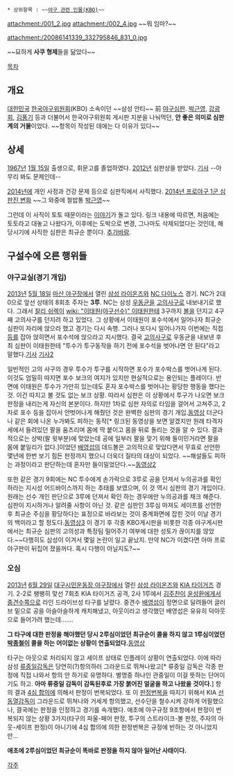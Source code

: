  * 상위항목 : ~~[[야구 관련 인물(KBO)]]~~

attachment:/001_2.jpg
attachment:/002_4.jpg
~~뭐 임마?~~

attachment:/20086141339_332795846_831_0.jpg

~~묘하게 '''사쿠 형제'''들을 닮았다~~

[[목차]]
== 개요 ==
[[대한민국]] [[KBO|한국야구위원회]](KBO) 소속이던 ~~삼성 안티~~ 前 [[야구]][[심판]]. [[박근영]], [[강광회]], [[김풍기]] 등과 더불어서 한국야구위원회 게시판 지분을 나눠먹던, '''안 좋은 의미로 심판계의 거물'''이었다. ~~항목이 작성된 데에는 다 이유가 있다~~

== 상세 ==
[[1967년]] [[1월 15일]] 출생으로, 휘문고를 졸업하였다. [[2012년]] 심판상을 받았다. [http://sports.chosun.com/news/ntype.htm?id=201212040100020560001568&servicedate=20121204 기사] --아무리 봐도 문제인데-- 

[[2014년]]에 개인 사정과 건강 문제 등으로 심판직에서 사직했다. [http://sports.news.naver.com/sports/index.nhn?category=kbo&ctg=news&mod=read&office_id=241&article_id=0002190365 2014년 프로야구 1군 심판진 변화] ~~그 와중에 철밥통 [[박근영]]~~

그런데 이 사직이 토토 때문이라는 [http://www.ppomppu.co.kr/zboard/view.php?id=baseball&no=342769 이야기]가 돌고 있다. 링크 내용에 따르면, 처음에는 토토라고 대놓고 나왔다가, 이후에는 도박으로 변경, 그나마도 삭제되었다는 것인데, 해당시기에 사직한 심판은 최규순 뿐이다. [[추가바람]].

== 구설수에 오른 행위들 ==
=== 야구교실(경기 개입) ===
[[2013년]] [[5월 18일]] [[마산 야구장]]에서 열린 [[삼성 라이온즈]]와 [[NC 다이노스]] 경기. NC가 2대 0으로 앞선 상태의 8회초 주자는 '''3루'''. NC는 삼성 [[우동균]]을 [[고의사구]]로 내보내기로 했다. 그래서 [[찰리 쉬렉]]이 [[wiki: "이태원(야구선수)" 이태원]]한테 3구까지 [[볼]]을 던지고 4구째 고의사구를 던지려 하고 있었다. 그 상황에서 이태원이 포수석에서 일어나자 최규순 심판이 자리에 앉으라 했고 경기는 다시 속행. 그러나 또다시 일어나가자 이번에는 직접 [[등]]를 잡아 앉히면서 포수석에 앉으라고 지시했다. 결국 [[고의사구]]로 우동균을 내보낸 후 최 심판이 이태원한테 "투수가 투구동작을 하기 전에 포수석을 벗어나면 안 된다"라고 말했다.[http://www.pressian.com/article/article.asp?article_num=30130520170449 기사] [http://news.sportsseoul.com/read/baseball/1185153.htm 기사2]

일반적인 고의 사구의 경우 투수가 투구를 시작하면 포수가 포수박스를 벗어나게 된다. 이것도 엄밀히 따지면 포수 보크의 여지가 있지만 현실적으로는 용인되는 플레이다. 반면에 이태원은 투수가 가만히 있는데도 혼자 포수박스를 벗어나는 황당한 행동을 했다는 것. 이건 따지고 볼 것도 없는 보크 상황. 따라서 심판은 이 상황에서 투구가 나오면 보크 판정을 내리는게 자신의 본분이다. 하지만 1차로 심판 자의로 타임을 걸어서 고쳐주고, 2차로 포수 등을 잡아서 안벗어나게 해줬던 것은 완벽한 심판의 경기 개입.[http://www.youtube.com/watch?v=YmZK20g1aMY&feature=player_embedded 동영상] 더군다나 같은 회에 나온 누가봐도 피하는 동작[* 링크된 동영상을 보면 알겠지만 원래 타격자세에서 들려있던 팔을 움츠리며 몸에 딱 붙이고 몸을 뒤로 돌리는 것을 알 수 있다. 결과적으로는 상박(팔 윗부분)에 맞았는데 공에 일부러 팔을 맞기 위해 들이민거라면 팔을 몸에 붙일리가 없다.]이었던 [[배영섭]]의 데드볼은 고의적으로 맞았다면서 무효로 선언한 몇년에 한번 보기 힘든 판정까지 했으니 더욱더 질타의 대상이 되었다. ~~해설들도 피하는 과정이라고 판단하는데 혼자만 들이밀었단다.~~[http://www.youtube.com/watch?v=ceNw-9oYkSg 동영상2]

또한 같은 경기 9회에는 NC 투수에게 손가락으로 3루로 공을 던져서 누의공과를 확인하라는 지시성 어드바이스까지 하는 추태를 보였으며, 이 것 역시 심판의 경기 개입이다. 원래는 선수 개인 판단으로 3루에 던져서 확인 하는 경우에만 누의공과를 채크 해준다. 심판이 지시하거나 알려줄 사항이 아닌 것. 같은 심판인 3루심 마져도 세이프를 선언한 후 최규순 주심을 황당하다는 표정으로 바라보는 것이 중계화면에 잡힌 것이 이날 경기의 백미라고 할 정도다.[http://www.youtube.com/watch?v=q3j860eBPlE&feature=player_embedded 동영상3] 이 경기 후 각종 KBO게시판을 비롯한 각종 야구게시판에서는 최규순 심판의 고의성과 특정팀 밀어주기 여부에 대한 성토가 끊이지를 않았다.~~다행히도 삼성이 이겨서 몇일 논란이 일고 끝났지. 만약 NC가 이겼다면 아마 프로야구판이 뒤집어 졌을꺼다. 혹시 다행이 아닐지도?~~

=== 오심 ===
[[2013년]] [[6월 29일]] [[대구시민운동장 야구장]]에서 열린 [[삼성 라이온즈]]와 [[KIA 타이거즈]] 경기. 2-2로 팽팽히 맞선 7회초 KIA 타이거즈 공격, 2사 1루에서 [[김주찬]]이 [[윤성환]]에게서 [[중견수]]쪽으로 라인 드라이브성 타구를 날렸다. 중견수 [[배영섭]]이 정면으로 달려들어 글러브 밑으로 공을 아슬아슬하게 캐치해냈고, 아웃이라고 생각했던 배영섭은 유유히 덕아웃으로 들어가려 했는데.......

'''그 타구에 대한 판정을 해야했던 당시 2루심이었던 최규순이 콜을 하지 않고 1루심이었던 [[박종철]]이 콜을 하는 어이없는 상황이 연출되었다.'''[http://www.youtube.com/watch?v=sfSRqrw2iSU 동영상]

타구는 아웃으로 처리되지 않고 세이프 상태로 인플레이 상황이 연출되었다. 이에 따라 삼성 [[류중일]]감독은 당연히(?)항의하러 그라운드로 뛰쳐나왔고[* 류중일 감독은 각종 판정에 직접 나와서 항의 안 하기로 유명하다. 별명중 하나인 관중일이 이걸 뜻하는 단어이기도 하고. '''아마 류중일 감독이 감독된후로 가장 붉어진 얼굴을 하고 나왔을 것이다.'''] 항의 결과 [[4심 합의]]에 의해서 판정이 번복되었다. 또 이 [[판정번복]]을 따지기 위해서 KIA [[선동열]]감독이 그라운드로 뛰쳐나와 거세게 항의했고, 선수단을 철수시켜 강하게 어필했으나, 결국에는 판정을 인정하고 경기를 속개했다. 애초에 야구규정 9조항에서 판정이 번복되지 않는 상황 3가지(타구의 파울-페어 판정, 투구의 스트라이크-볼 판정, 주자의 아웃-세이프 판정)이 아니기에 4심 합의에 의한 판정번복은 규정에 반하는 것 아니었지만...

'''애초에 2루심이었던 최규순이 똑바로 판정을 하지 않아 일어난 사태이다.'''

[[각주]]
